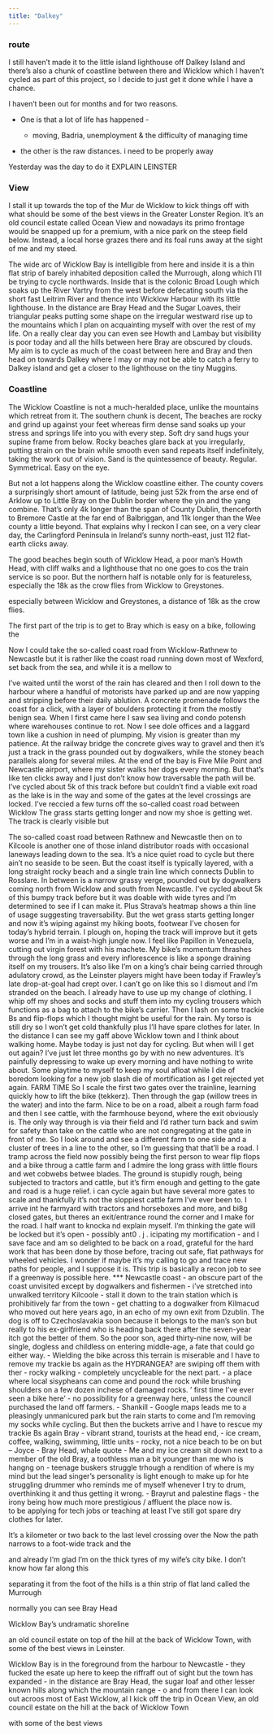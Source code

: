 ```yaml
---
title: "Dalkey"
---
```


### route

I still haven't made it to the little island lighthouse off Dalkey Island and there's also a chunk of coastline between there and Wicklow which I haven't cycled as part of this project, so I decide to just get it done while I have a chance.

I haven't been out for months and for two reasons.

-   One is that a lot of life has happened -

    -   moving, Badria, unemployment & the difficulty of managing time

-   the other is the raw distances. i need to be properly away

Yesterday was the day to do it EXPLAIN LEINSTER

### View

I stall it up towards the top of the Mur de Wicklow to kick things off with what should be some of the best views in the Greater Lonster Region. It's an old council estate called Ocean View and nowadays its primo frontage would be snapped up for a premium, with a nice park on the steep field below. Instead, a local horse grazes there and its foal runs away at the sight of me and my steed.

The wide arc of Wicklow Bay is intelligible from here and inside it is a thin flat strip of barely inhabited deposition called the Murrough, along which I'll be trying to cycle northwards. Inside that is the colonic Broad Lough which soaks up the River Vartry from the west before defecating south via the short fast Leitrim River and thence into Wicklow Harbour with its little lighthouse. In the distance are Bray Head and the Sugar Loaves, their triangular peaks putting some shape on the irregular westward rise up to the mountains which I plan on acquainting myself with over the rest of my life. On a really clear day you can even see Howth and Lambay but visibility is poor today and all the hills between here Bray are obscured by clouds. My aim is to cycle as much of the coast between here and Bray and then head on towards Dalkey where I may or may not be able to catch a ferry to Dalkey island and get a closer to the lighthouse on the tiny Muggins.

### Coastline

The Wicklow Coastline is not a much-heralded place, unlike the mountains which retreat from it. The southern chunk is decent, The beaches are rocky and grind up against your feet whereas firm dense sand soaks up your stress and springs life into you with every step. Soft dry sand hugs your supine frame from below. Rocky beaches glare back at you irregularly, putting strain on the brain while smooth even sand repeats itself indefinitely, taking the work out of vision. Sand is the quintessence of beauty. Regular. Symmetrical. Easy on the eye.

But not a lot happens along the Wicklow coastline either. The county covers a surprisingly short amount of latitude, being just 52k from the arse end of Arklow up to Little Bray on the Dublin border where the yin and the yang combine. That's only 4k longer than the span of County Dublin, thenceforth to Bremore Castle at the far end of Balbriggan, and 11k longer than the Wee county a little beyond. That explains why I reckon I can see, on a very clear day, the Carlingford Peninsula in Ireland's sunny north-east, just 112 flat-earth clicks away.

The good beaches begin south of Wicklow Head, a poor man's Howth Head, with cliff walks and a lighthouse that no one goes to cos the train service is so poor. But the northern half is notable only for is featureless, especially the 18k as the crow flies from Wicklow to Greystones.

especially between Wicklow and Greystones, a distance of 18k as the crow flies.

The first part of the trip is to get to Bray which is easy on a bike, following the

Now I could take the so-called coast road from Wicklow-Rathnew to Newcastle but it is rather like the coast road running down most of Wexford, set back from the sea, and while it is a mellow to

I've waited until the worst of the rain has cleared and then I roll down to the harbour where a handful of motorists have parked up and are now yapping and stripping before their daily ablution. A concrete promenade follows the coast for a click, with a layer of boulders protecting it from the mostly benign sea. When I first came here I saw sea living and condo potensh where warehouses continue to rot. Now I see dole offices and a laggard town like a cushion in need of plumping. My vision is greater than my patience. At the railway bridge the concrete gives way to gravel and then it's just a track in the grass pounded out by dogwalkers, while the stoney beach parallels along for several miles. At the end of the bay is Five Mile Point and Newcastle airport, where my sister walks her dogs every morning. But that's like ten clicks away and I just don't know how traversable the path will be. I've cycled about 5k of this track before but couldn't find a viable exit road as the lake is in the way and some of the gates at the level crossings are locked. I've reccied a few turns off the so-called coast road between Wicklow The grass starts getting longer and now my shoe is getting wet. The track is clearly visible but

The so-called coast road between Rathnew and Newcastle then on to Kilcoole is another one of those inland distributor roads with occasional laneways leading down to the sea. It's a nice quiet road to cycle but there ain't no seaside to be seen. But the coast itself is typically layered, with a long straight rocky beach and a single train line which connects Dublin to Rosslare. In between is a narrow grassy verge, pounded out by dogwalkers coming north from Wicklow and south from Newcastle. I've cycled about 5k of this bumpy track before but it was doable with wide tyres and I'm determined to see if I can make it. Plus Strava's heatmap shows a thin line of usage suggesting traversability. But the wet grass starts getting longer and now it's wiping against my hiking boots, footwear I've chosen for today's hybrid terrain. I plough on, hoping the track will improve but it gets worse and I'm in a waist-high jungle now. I feel like Papillon in Venezuela, cutting out virgin forest with his machete. My bike's momentum thrashes through the long grass and every inflorescence is like a sponge draining itself on my trousers. It's also like I'm on a king's chair being carried through adulatory crowd, as the Leinster players might have been today if Frawley's late drop-at-goal had crept over. I can't go on like this so I dismout and I'm stranded on the beach. I already have to use up my change of clothing. I whip off my shoes and socks and stuff them into my cycling trousers which functions as a bag to attach to the bike's carrier. Then I lash on some trackie Bs and flip-flops which I thought might be useful for the rain. My torso is still dry so I won't get cold thankfully plus I'll have spare clothes for later. In the distance I can see my gaff above Wicklow town and I think about walking home. Maybe today is just not day for cycling. But when will I get out again? I've just let three months go by with no new adventures. It's painfully depressing to wake up every morning and have nothing to write about. Some playtime to myself to keep my soul afloat while I die of boredom looking for a new job slash die of mortification as I get rejected yet again. FARM TIME So I scale the first two gates over the trainline, learning quickly how to lift the bike (tekkerz). Then through the gap (willow trees in the water) and into the farm. Nice to be on a road, albeit a rough farm foad and then I see cattle, with the farmhouse beyond, where the exit obviously is. The only way through is via their field and I'd rather turn back and swim for safety than take on the cattle who are not congregating at the gate in front of me. So I look around and see a different farm to one side and a cluster of trees in a line to the other, so I'm guessing that that'll be a road. I tramp across the field now possibly being the first person to wear flip flops and a bike throug a cattle farm and I admire the long grass with little flours and wet cobwebs betwee blades. The ground is stupidly rough, being subjected to tractors and cattle, but it's firm enough and getting to the gate and road is a huge relief. i can cycle again but have several more gates to scale and thankfully it's not the sloppiest cattle farm I've ever been to. I arrive int he farmyard with tractors and horseboxes and more, and bi8g closed gates, but theres an exit/entrance round the corner and I make for the road. I half want to knocka nd explain myself. I'm thinking the gate will be locked but it's open - possibly ant0 . j . icipating my mortification - and I save face and am so delighted to be back on a road, grateful for the hard work that has been done by those before, tracing out safe, flat pathways for wheeled vehicles. I wonder if maybe it's my calling to go and trace new paths for people, and I suppose it is. This trip is basically a recon job to see if a greenway is possible here. \*\*\* Newcastle coast - an obscure part of the coast unvisited except by dogwalkers and fishermen - i've stretched into unwalked territory Kilcoole - stall it down to the train station which is prohibitively far from the town - get chatting to a dogwalker from Kilmacud who moved out here years ago, in an echo of my own exit from Dzublin. The dog is off to Czechoslavakia soon because it belongs to the man's son but really to his ex-girlfriend who is heading back there after the seven-year itch got the better of them. So the poor son, aged thirty-nine now, will be single, dogless and childless on entering middle-age, a fate that could go either way. - Wielding the bike across this terrain is miserable and I have to remove my trackie bs again as the HYDRANGEA? are swiping off them with ther - rocky walking - completely uncycleable for the next part. - a place where local sisypheans can come and pound the rock while brushing shoulders on a few dozen inchese of damaged rocks. ' first time I've ever seen a bike here' - no possibility for a greenway here, unless the council purchased the land off farmers. - Shankill - Google maps leads me to a pleasingly unmanicured park but the rain starts to come and I'm removing my socks while cycling. But then the buckets arrive and I have to rescue my trackie Bs again Bray - vibrant strand, tourists at the head end, - ice cream, coffee, walking, swimming, little units - rocky, not a nice beach to be on but -- Joyce - Bray Head, whale quote - Me and my ice cream sit down next to a member of the old Bray, a toothless man a bit younger than me who is hangng on - teenage buskers struggle trhough a rendition of where is my mind but the lead singer's personality is light enough to make up for hte struggling drummer who reminds me of myself whenever I try to drum, overthinking it and thus getting it wrong. - Brayrut and palestine flags - the irony being how much more prestigious / affluent the place now is.\
to be applying for tech jobs or teaching at least I've still got spare dry clothes for later.

It's a kilometer or two back to the last level crossing over the Now the path narrows to a foot-wide track and the

and already I'm glad I'm on the thick tyres of my wife's city bike. I don't know how far along this

separating it from the foot of the hills is a thin strip of flat land called the Murrough

normally you can see Bray Head

Wicklow Bay's undramatic shoreline

an old council estate on top of the hill at the back of Wicklow Town, with some of the best views in Leinster.

Wicklow Bay is in the foreground from the harbour to Newcastle - they fucked the esate up here to keep the riffraff out of sight but the town has expanded - in the distance are Bray Head, the sugar loaf and other lesser known hills along which the mountain range - o and from there I can look out acroos most of East Wicklow, al I kick off the trip in Ocean View, an old council estate on the hill at the back of Wicklow Town

with some of the best views
